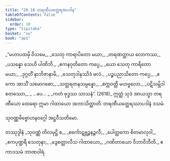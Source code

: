 ```yaml
---
title: "28.10 တရဏီယတ္ထေရအပဒါန"
tableOfContents: false
sidebar:
  order: 10
type: "tipitaka"
basket: "su"
book: "ap1"
---
```



<DynamicBreadcrumb />

<Division number="38" book="ap1" e="ch" v="20" p="269">

<Paragraph number="3278" type="verses" book="ap1">
_“မဟာပထမှိ ဝိသမေ,_  
_သေတု ကာရာပိတော မယာ;_  
_တရဏတ္ထာယ လောကဿ,_  
_ပသန္နော သေဟိ ပါဏိဘိ._  

</Paragraph>

</Division>
<Division number="39" book="ap1" e="ch" v="20" p="269">

<Paragraph number="3279" type="verses" book="ap1">
_ဧကနဝုတိတော ကပ္ပေ,_  
_ယော သေတု ကာရိတော မယာ;_  
_ဒုဂ္ဂတိံ နာဘိဇာနာမိ,_  
_သေတုဒါနဿိဒံ ဖလံ._  

</Paragraph>

</Division>
<Division number="40" book="ap1" e="ch" v="20" p="269">

<Paragraph number="3280" type="verses" book="ap1">
_ပဉ္စပညာသိတော ကပ္ပေ,_  
_ဧကော အာသိံ သမောဂဓော;_  
_သတ္တရတနသမ္ပန္နော,_  
_စက္ကဝတ္တီ မဟဗ္ဗလော._  

</Paragraph>

</Division>
<Division number="41" book="ap1" e="ch" v="20" p="269">

<Paragraph number="3281" type="verses" book="ap1">
_ပဋိသမ္ဘိဒါ စတဿော,_  
_ …ပေ… _  
_ကတံ ဗုဒ္ဓဿ သာသနံ”. (2618)_  

</Paragraph>

<Paragraph number="3282" book="ap1">
ဣတ္ထံ သုဒံ အာယသ္မာ တရဏီယော ထေရော ဣမာ ဂါထာယော အဘာသိတ္ထာတိ.

</Paragraph>
</Division>

<Paragraph number="3283" type="center" book="ap1">
တရဏီယတ္ထေရဿာပဒါနံ ဒသမံ.

  
<Emphasis>သုဝဏ္ဏဗိဗ္ဗောဟနဝဂ္ဂေါ အဋ္ဌဝီသတိမော.</Emphasis>



</Paragraph>

<Paragraph number="3284" type="center" book="ap1">
တဿုဒ္ဒါနံ


</Paragraph>

<Paragraph number="3285" type="verses" book="ap1">
_သုဝဏ္ဏံ တိလမုဋ္ဌိ စ,_  
_စင်္ကောဋဗ္ဘဉ္ဇနဉ္ဇလီ;_  
_ပေါတ္ထကော စိတမာလုဝါ,_  
_ဧကပုဏ္ဍရီ သေတုနာ;_  
_ဒွေစတ္တာလီသ ဂါထာယော,_  
_ဂဏိတာယော ဝိဘာဝိဘီတိ._  


</Paragraph>

<Paragraph number="3286" type="center" book="ap1">
ဧကာဒသမံ ဘာဏဝါရံ.
</Paragraph>